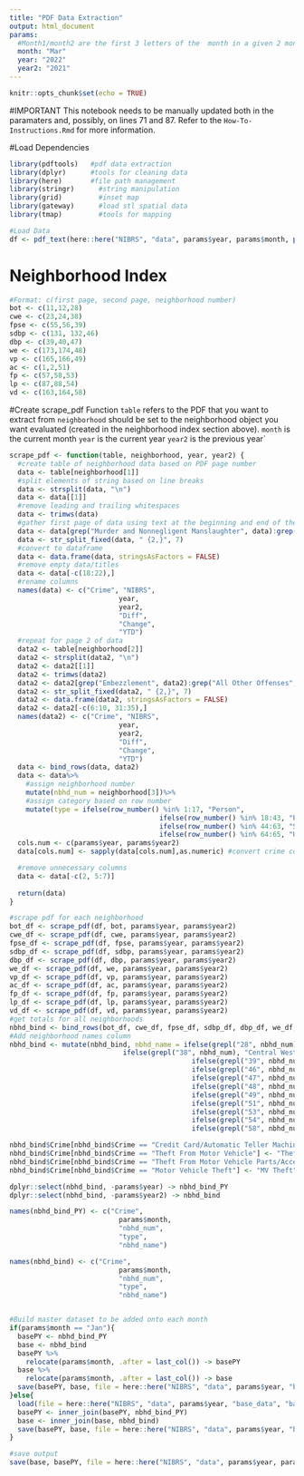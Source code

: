 ```yaml
---
title: "PDF Data Extraction"
output: html_document
params:
  #Month1/month2 are the first 3 letters of the  month in a given 2 month period (see https://www.slmpd.org/crime_stats.shtml)
  month: "Mar"
  year: "2022"
  year2: "2021"
---
```


```r
knitr::opts_chunk$set(echo = TRUE)
```

#IMPORTANT
This notebook needs to be manually updated both in the paramaters and, possibly, on lines 71 and 87. Refer to the `How-To-Instructions.Rmd` for more information.

#Load Dependencies
```r
library(pdftools)   #pdf data extraction
library(dplyr)      #tools for cleaning data
library(here)       #file path management
library(stringr)      #string manipulation
library(grid)         #inset map
library(gateway)      #load stl spatial data
library(tmap)         #tools for mapping

#Load Data
df <- pdf_text(here::here("NIBRS", "data", params$year, params$month, paste(params$month, "-crime.pdf", sep = "")))
```

# Neighborhood Index
```r
#Format: c(first page, second page, neighborhood number)
bot <- c(11,12,28)
cwe <- c(23,24,38)
fpse <- c(55,56,39)
sdbp <- c(131, 132,46)
dbp <- c(39,40,47)
we <- c(173,174,48)
vp <- c(165,166,49)
ac <- c(1,2,51)
fp <- c(57,58,53)
lp <- c(87,88,54)
vd <- c(163,164,58)
```

#Create scrape_pdf Function
`table` refers to the PDF that you want to extract from
`neighborhood` should be set to the neighborhood object you want evaluated (created in the neighborhood index section above).
`month` is the current month
`year` is the current year
`year2` is the previous year`
```r
scrape_pdf <- function(table, neighborhood, year, year2) {
  #create table of neighborhood data based on PDF page number
  data <- table[neighborhood[1]]
  #split elements of string based on line breaks
  data <- strsplit(data, "\n")
  data <- data[[1]]
  #remove leading and trailing whitespaces
  data <- trimws(data)
  #gather first page of data using text at the beginning and end of the page
  data <- data[grep("Murder and Nonnegligent Manslaughter", data):grep("Hacking/Computer Invasion", data)]
  data <- str_split_fixed(data, " {2,}", 7)
  #convert to dataframe
  data <- data.frame(data, stringsAsFactors = FALSE)
  #remove empty data/titles
  data <- data[-c(18:22),]
  #rename columns
  names(data) <- c("Crime", "NIBRS",
                           year,
                           year2,
                           "Diff",
                           "Change",
                           "YTD")
  #repeat for page 2 of data
  data2 <- table[neighborhood[2]]
  data2 <- strsplit(data2, "\n")
  data2 <- data2[[1]]
  data2 <- trimws(data2)
  data2 <- data2[grep("Embezzlement", data2):grep("All Other Offenses", data2)]
  data2 <- str_split_fixed(data2, " {2,}", 7)
  data2 <- data.frame(data2, stringsAsFactors = FALSE)
  data2 <- data2[-c(6:10, 31:35),]
  names(data2) <- c("Crime", "NIBRS",
                           year,
                           year2,
                           "Diff",
                           "Change",
                           "YTD")
  data <- bind_rows(data, data2)
  data <- data%>%
    #assign neighborhood number
    mutate(nbhd_num = neighborhood[3])%>%
    #assign category based on row number
    mutate(type = ifelse(row_number() %in% 1:17, "Person",
                                     ifelse(row_number() %in% 18:43, "Property",
                                     ifelse(row_number() %in% 44:63, "Society",
                                     ifelse(row_number() %in% 64:65, "Unspecified", NA)))))
  cols.num <- c(params$year, params$year2)
  data[cols.num] <- sapply(data[cols.num],as.numeric) #convert crime columns to numeric

  #remove unnecessary columns
  data <- data[-c(2, 5:7)]
  
  return(data)
}
```

```r
#scrape pdf for each neighborhood
bot_df <- scrape_pdf(df, bot, params$year, params$year2)
cwe_df <- scrape_pdf(df, cwe, params$year, params$year2)
fpse_df <- scrape_pdf(df, fpse, params$year, params$year2)
sdbp_df <- scrape_pdf(df, sdbp, params$year, params$year2)
dbp_df <- scrape_pdf(df, dbp, params$year, params$year2)
we_df <- scrape_pdf(df, we, params$year, params$year2)
vp_df <- scrape_pdf(df, vp, params$year, params$year2)
ac_df <- scrape_pdf(df, ac, params$year, params$year2)
fp_df <- scrape_pdf(df, fp, params$year, params$year2)
lp_df <- scrape_pdf(df, lp, params$year, params$year2)
vd_df <- scrape_pdf(df, vd, params$year, params$year2)
#get totals for all neighborhoods
nbhd_bind <- bind_rows(bot_df, cwe_df, fpse_df, sdbp_df, dbp_df, we_df, vp_df, ac_df, fp_df, lp_df, vd_df)
#Add neighborhood names column
nbhd_bind <- mutate(nbhd_bind, nbhd_name = ifelse(grepl("28", nbhd_num), "Botanical Heights",
                            ifelse(grepl("38", nbhd_num), "Central West End",
                                             ifelse(grepl("39", nbhd_num), "Forest Park Southeast",
                                             ifelse(grepl("46", nbhd_num), "Skinker DeBaliviere",
                                             ifelse(grepl("47", nbhd_num), "DeBaliviere Place",
                                             ifelse(grepl("48", nbhd_num), "West End",
                                             ifelse(grepl("49", nbhd_num), "Visitation Park",
                                             ifelse(grepl("51", nbhd_num), "Academy",
                                             ifelse(grepl("53", nbhd_num), "Fountain Park",
                                             ifelse(grepl("54", nbhd_num), "Lewis Place",
                                             ifelse(grepl("58", nbhd_num), "Vandeventer", NA))))))))))))

nbhd_bind$Crime[nbhd_bind$Crime == "Credit Card/Automatic Teller Machine Fraud"] <- "Credit Card/ATM Fraud"
nbhd_bind$Crime[nbhd_bind$Crime == "Theft From Motor Vehicle"] <- "Theft From MV"
nbhd_bind$Crime[nbhd_bind$Crime == "Theft From Motor Vehicle Parts/Accessories"] <- "Theft From MV Parts/Accessories"
nbhd_bind$Crime[nbhd_bind$Crime == "Motor Vehicle Theft"] <- "MV Theft"

dplyr::select(nbhd_bind, -params$year) -> nbhd_bind_PY
dplyr::select(nbhd_bind, -params$year2) -> nbhd_bind

names(nbhd_bind_PY) <- c("Crime",
                           params$month,
                           "nbhd_num",
                           "type",
                           "nbhd_name")

names(nbhd_bind) <- c("Crime",
                           params$month,
                           "nbhd_num",
                           "type",
                           "nbhd_name")


#Build master dataset to be added onto each month
if(params$month == "Jan"){
  basePY <- nbhd_bind_PY
  base <- nbhd_bind
  basePY %>%
    relocate(params$month, .after = last_col()) -> basePY
  base %>%
    relocate(params$month, .after = last_col()) -> base
  save(basePY, base, file = here::here("NIBRS", "data", params$year, "base_data", "base_data.rda"))
}else{
  load(file = here::here("NIBRS", "data", params$year, "base_data", "base_data.rda"))
  basePY <- inner_join(basePY, nbhd_bind_PY)
  base <- inner_join(base, nbhd_bind)
  save(basePY, base, file = here::here("NIBRS", "data", params$year, "base_data", "base_data.rda"))
}

#save output
save(base, basePY, file = here::here("NIBRS", "data", params$year, params$month, "clean-crime-data.rda"))
```
